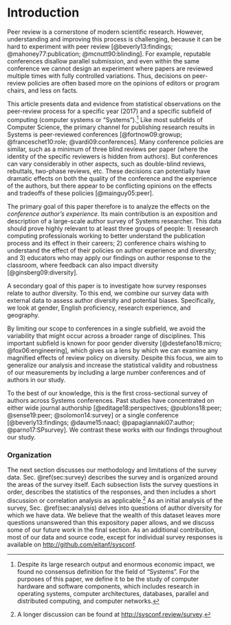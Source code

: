 # Introduction {#sec:intro}

Peer review is a cornerstone of modern scientific research. However, understanding and improving this process is challenging, because it can be hard to experiment with peer review [@beverly13:findings; @mahoney77:publication; @mcnutt90:blinding]. For example, reputable conferences disallow parallel submission, and even within the same conference we cannot design an experiment where papers are reviewed multiple times with fully controlled variations. Thus, decisions on peer-review policies are often based more on the opinions of editors or program chairs, and less on facts.

This article presents data and evidence from statistical observations on the peer-review process for a specific year (2017) and a specific subfield of computing (computer systems or "Systems").^[Despite its large research output and enormous economic impact, we found no consensus definition for the field of "Systems". For the purposes of this paper, we define it to be the study of computer hardware and software components, which includes research in operating systems, computer architectures, databases, parallel and distributed computing, and computer networks.]  Like most subfields of Computer Science, the primary channel for publishing research results in Systems is peer-reviewed conferences [@fortnow09:growup; @franceschet10:role; @vardi09:conferences]. Many conference policies are similar, such as a minimum of three blind reviews per paper (where the identity of the specific reviewers is hidden from authors). But conferences can vary considerably in other aspects, such as double-blind reviews, rebuttals, two-phase reviews, etc. These decisions can potentially have dramatic effects on both the quality of the conference and the experience of the authors, but there appear to be conflicting opinions on the effects and tradeoffs of these policies [@mainguy05:peer].

The primary goal of this paper therefore is to analyze the effects on the _conference author's experience_. Its main contribution is an exposition and description of a large-scale author survey of Systems researcher. This data should prove highly relevant to at least three groups of people: 1) research computing professionals working to better understand the publication process and its effect in their careers; 2) conference chairs wishing to understand the effect of their policies on author experience and diversity; and 3) educators who may apply our findings on author response to the classroom, where feedback can also impact diversity [@ginsberg09:diversity].

A secondary goal of this paper is to investigate how survey responses relate to author diversity. To this end, we combine our survey data with external data to assess author diversity and potential biases. Specifically, we look at gender, English proficiency, research experience, and geography.

By limiting our scope to conferences in a single subfield, we avoid the variability that might occur across a broader range of disciplines. This important subfield is known for poor gender diversity [@destefano18:micro; @fox06:engineering], which gives us a lens by which we can examine any magnified effects of review policy on diversity. Despite this focus, we aim to generalize our analysis and increase the statistical validity and robustness of our measurements by including a large number conferences and of authors in our study.

To the best of our knowledge, this is the first cross-sectional survey of authors across Systems conferences. Past studies have concentrated on either wide journal authorship [@editage18:perspectives; @publons18:peer; @sense19:peer; @solomon14:survey] or a single conference [@beverly13:findings; @daume15:naacl; @papagiannaki07:author; @parno17:SPsurvey]. We contrast these works with our findings throughout our study.

### Organization {-}
The next section discusses our methodology and limitations of the survey data. Sec. \@ref(sec:survey) describes the survey and is organized around the areas of the survey itself. Each subsection lists the survey questions in order, describes the statistics of the responses, and then includes a short discussion or correlation analysis as applicable.^[A longer discussion can be found at [http://sysconf.review/survey](http://sysconf.review/survey).] 
As an initial analysis of the survey, Sec. \@ref(sec:analysis) delves into questions of author diversity for which we have data. We believe that the wealth of this dataset leaves more questions unanswered than this expository paper allows, and we discuss some of our future work in the final section. As an additional contribution, most of our data and source code, except for individual survey responses is available on [http://github.com/eitanf/sysconf](http://github.com/eitanf/sysconf).

